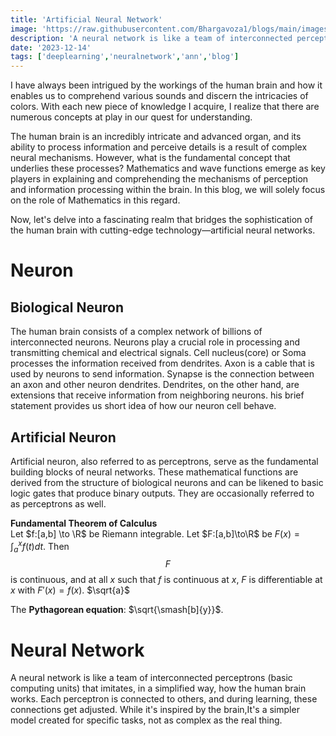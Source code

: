 ```yaml
---
title: 'Artificial Neural Network'
image: 'https://raw.githubusercontent.com/Bhargavoza1/blogs/main/images/ann/neuron.png'
description: 'A neural network is like a team of interconnected perceptrons (basic computing units) that imitates, in a simplified way, how the human brain works...'
date: '2023-12-14'
tags: ['deeplearning','neuralnetwork','ann','blog']
---
```


I have always been intrigued by the workings of the human brain and how it enables us to comprehend various sounds and discern the intricacies of colors. 
With each new piece of knowledge I acquire, I realize that there are numerous concepts at play in our quest for understanding.

The human brain is an incredibly intricate and advanced organ, and its ability to process information and perceive details is a result of complex neural mechanisms. However, what is the fundamental concept that underlies these processes? 
Mathematics and wave functions emerge as key players in explaining and comprehending the mechanisms of perception and information processing within the brain. In this blog, we will solely focus on the role of Mathematics in this regard.

Now, let's delve into a fascinating realm that bridges the sophistication of the human brain with cutting-edge technology—artificial neural networks.


# Neuron
<CustomImage src="https://raw.githubusercontent.com/Bhargavoza1/blogs/main/images/ann/neuron.png"  alt="biological neuron" height={512} width={1000} />

## Biological Neuron
The human brain consists of a complex network of billions of interconnected neurons. Neurons play a crucial role in processing and transmitting chemical and electrical signals. 
Cell nucleus(core) or Soma processes the information received from dendrites. Axon is a cable that is used by neurons to send information. Synapse is the connection between an axon and other neuron dendrites. 
Dendrites, on the other hand, are extensions that receive information from neighboring neurons. 
his brief statement provides us short idea of how our neuron cell behave.

## Artificial Neuron
Artificial neuron, also referred to as perceptrons, serve as the fundamental building blocks of neural networks. 
These mathematical functions are derived from the structure of biological neurons and can be likened to basic logic gates that produce binary outputs. They are occasionally referred to as perceptrons as well.


**Fundamental Theorem of Calculus**  
Let $f:[a,b] \to \R$ be Riemann integrable. Let $F:[a,b]\to\R$ be $F(x)=
\int_{a}^{x}f(t)dt$.
Then $$F$$ is continuous, and at all $x$ such that $f$ is continuous at $x$,
$F$ is differentiable at $x$ with $F'(x)=f(x)$. $\sqrt{a}$

 The **Pythagorean equation**: $\sqrt{\smash[b]{y}}$.



# Neural Network
A neural network is like a team of interconnected perceptrons (basic computing units) that imitates, in a simplified way, how the human brain works. 
Each perceptron is connected to others, and during learning, these connections get adjusted. While it's inspired by the brain,It's a simpler model created for specific tasks, not as complex as the real thing.